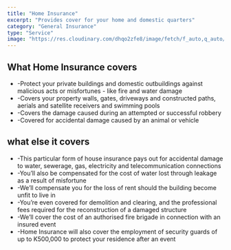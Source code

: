 ---
title: "Home Insurance"
excerpt: "Provides cover for your home and domestic quarters"
category: "General Insurance"
type: "Service"
image: "https://res.cloudinary.com/dhqo2zfe8/image/fetch/f_auto,q_auto/https://covereffectinsurance.netlify.app/_next/image%3Furl%3D%252Fimages%252Fhouse.jpg%26w%3D3840%26q%3D75"
---

## What Home Insurance covers ##

-    -Protect your private buildings and domestic outbuildings against malicious acts or misfortunes - like fire and water damage
-    -Covers your property walls, gates, driveways and constructed paths, aerials and satellite receivers and swimming pools
-    -Covers the damage caused during an attempted or successful robbery
-    -Covered for accidental damage caused by an animal or vehicle

## what else it covers ##

-    -This particular form of house insurance pays out for accidental damage to water, sewerage, gas, electricity and telecommunication connections
-    -You’ll also be compensated for the cost of water lost through leakage as a result of misfortune
-    -We’ll compensate you for the loss of rent should the building become unfit to live in
-    -You’re even covered for demolition and clearing, and the professional fees required for the reconstruction of a damaged structure
-    -We’ll cover the cost of an authorised fire brigade in connection with an insured event
-    -Home Insurance will also cover the employment of security guards of up to K500,000 to protect your residence after an event 

